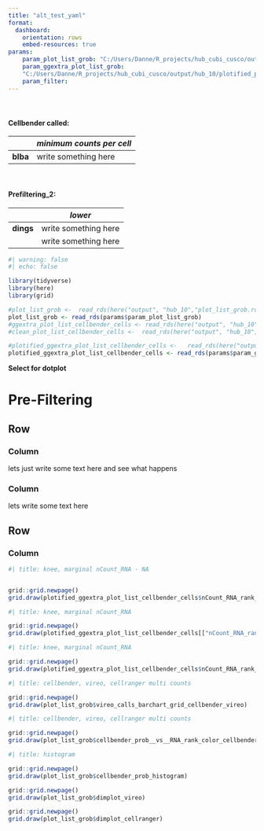 ```yaml
---
title: "alt_test_yaml"
format: 
  dashboard:
    orientation: rows
    embed-resources: true
params: 
    param_plot_list_grob: "C:/Users/Danne/R_projects/hub_cubi_cusco/output/hub_10/plot_list_grob.rds"
    param_ggextra_plot_list_grob:
    "C:/Users/Danne/R_projects/hub_cubi_cusco/output/hub_10/plotified_plot_list_grob.rds"
    param_filter: 
---
```




```r

```



#  {.sidebar}

#### Cellbender called:

|          | *minimum counts per cell* |
|----------|---------------------------|
| **blba** | write something here      |

   

#### Prefiltering_2:

|           | *lower*              |
|-----------|----------------------|
| **dings** | write something here |
|           | write something here |



```r
#| warning: false
#| echo: false

library(tidyverse)
library(here)
library(grid)

#plot_list_grob <-  read_rds(here("output", "hub_10","plot_list_grob.rds"))
plot_list_grob <- read_rds(params$param_plot_list_grob)
#ggextra_plot_list_cellbender_cells <- read_rds(here("output", "hub_10","plot_list_grob.rds"))
#clean_plot_list_cellbender_cells <-  read_rds(here("output", "hub_10","clean_plot_list.rds"))
```


```r
#plotified_ggextra_plot_list_cellbender_cells <-   read_rds(here("output", "hub_10","plotified_plot_list_grob.rds"))
plotified_ggextra_plot_list_cellbender_cells <- read_rds(params$param_ggextra_plot_list_grob)

```


**Select for dotplot**

# Pre-Filtering

## Row {height="10%"}

### Column

lets just write some text here and see what happens

### Column

lets write some text here

## Row

### Column {.tabset}

```r
#| title: knee, marginal nCount_RNA - NA


grid::grid.newpage()
grid.draw(plotified_ggextra_plot_list_cellbender_cells$nCount_RNA_rank__vs__RNA_rank)

```

```r
#| title: knee, marginal nCount_RNA

grid::grid.newpage()
grid.draw(plotified_ggextra_plot_list_cellbender_cells[["nCount_RNA_rank__vs__RNA_rank_no_NA"]] )
```
```r
#| title: knee, marginal nCount_RNA

grid::grid.newpage()
grid.draw(plotified_ggextra_plot_list_cellbender_cells$nCount_RNA_rank__vs__RNA_rank_color_cellbender)
```
```r
#| title: cellbender, vireo, cellranger multi counts

grid::grid.newpage()
grid.draw(plot_list_grob$vireo_calls_barchart_grid_cellbender_vireo)

```

```r
#| title: cellbender, vireo, cellranger multi counts

grid::grid.newpage()
grid.draw(plot_list_grob$cellbender_prob__vs__RNA_rank_color_cellbender)

```

```r
#| title: histogram

grid::grid.newpage()
grid.draw(plot_list_grob$cellbender_prob_histogram)

```


```r
grid::grid.newpage()
grid.draw(plot_list_grob$dimplot_vireo)

```

```r
grid::grid.newpage()
grid.draw(plot_list_grob$dimplot_cellranger)

```
